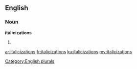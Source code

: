 ==English==

===Noun===
'''italicizations'''

# {{plural of|[[italicization]]}}

[[Category:English plurals]]

[[ar:italicizations]]
[[fr:italicizations]]
[[ku:italicizations]]
[[my:italicizations]]